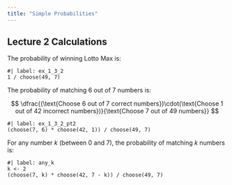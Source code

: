 ```yaml
---
title: "Simple Probabilities"
---
```


## Lecture 2 Calculations

The probability of winning Lotto Max is:

```webr-r
#| label: ex_1_3_2
1 / choose(49, 7)
```

The probability of matching 6 out of 7 numbers is:

$$
\dfrac{(\text{Choose 6 out of 7 correct numbers})\cdot(\text{Choose 1 out of 42 incorrect numbers})}{\text{Choose 7 out of 49 numbers}}
$$

```webr-r
#| label: ex_1_3_2_pt2
(choose(7, 6) * choose(42, 1)) / choose(49, 7)
```

For any number $k$ (between 0 and 7), the probability of matching $k$ numbers is:

```webr-r
#| label: any_k
k <- 2
(choose(7, k) * choose(42, 7 - k)) / choose(49, 7)
```


